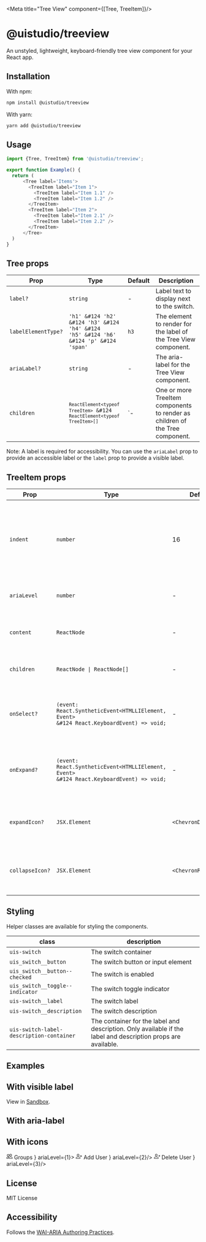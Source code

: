 
<Meta title="Tree View" component={[Tree, TreeItem]}/>



# @uistudio/treeview
An unstyled, lightweight, keyboard-friendly tree view component for your React app.

## Installation
With npm:

```bash
npm install @uistudio/treeview
```

With yarn:

```bash
yarn add @uistudio/treeview
```

## Usage
```javascript
import {Tree, TreeItem} from '@uistudio/treeview';

export function Example() {
  return (
      <Tree label='Items'>
        <TreeItem label="Item 1">
          <TreeItem label="Item 1.1" />
          <TreeItem label="Item 1.2" />
        </TreeItem>
        <TreeItem label="Item 2">
          <TreeItem label="Item 2.1" />
          <TreeItem label="Item 2.2" />
        </TreeItem>
      </Tree>
  )
}

```



## Tree props

| Prop                | Type                                                                                            | Default | Description                                                                  |
|---------------------|-------------------------------------------------------------------------------------------------|---------|------------------------------------------------------------------------------|
| `label?`            | `string`                                                                                        | -       | Label text to display next to the switch.                                    |
| `labelElementType?` | <code>'h1' &#124 'h2' &#124 'h3' &#124 'h4' &#124 'h5' &#124 'h6' &#124 'p' &#124 'span'</code> | `h3`    | The element to render for the label of the Tree View component.              |
| `ariaLabel?`        | `string`                                                                                        | -       | The aria-label for the Tree View component.                                  |
| `children`          | <code>`ReactElement<typeof TreeItem>` &#124 `ReactElement<typeof TreeItem>[]`</code>            | `-      | One or more TreeItem components to render as children of the Tree component. |

Note: A label is required for accessibility. You can use the `ariaLabel` prop to provide an accessible label or the `label` prop to provide a visible label.


## TreeItem props

| Prop            | Type                                                                                                | Default              | Description                                                                          |
|-----------------|-----------------------------------------------------------------------------------------------------|----------------------|--------------------------------------------------------------------------------------|
| `indent`        | `number`                                                                                            | 16                   | The margin-left value for the TreeItem. Controls how much the tree item is indented. |
| `ariaLevel`     | `number`                                                                                            | -                    | The aria-level for the Tree Item component.                                          |
| `content`       | `ReactNode`                                                                                         | -                    | The content of the TreeItem component.                                               |
| `children`      | <code>ReactNode &#124; ReactNode[]</code>                                                           | -                    | One or more TreeItems to render.                                                     |
| `onSelect?`     | <code>(event: React.SyntheticEvent<HTMLLIElement, Event> &#124 React.KeyboardEvent) => void;</code> | -                    | A callback function that is called when the TreeItem is selected.                    |
| `onExpand?`     | <code>(event: React.SyntheticEvent<HTMLLIElement, Event> &#124 React.KeyboardEvent) => void;</code> | -                    | A callback function that is called when the TreeItem is expanded.                    |
| `expandIcon?`   | `JSX.Element`                                                                                       | `<ChevronDownSVG/>`  | An icon to render when an expandable TreeItem is expanded.                           |
| `collapseIcon?` | `JSX.Element`                                                                                       | `<ChevronRightSVG/>` | An icon to render when an expandable TreeItem is collapsed.                          |

## Styling

Helper classes are available for styling the components.

| class                                    | description                                                                                                   |
|------------------------------------------|---------------------------------------------------------------------------------------------------------------|
| `uis-switch`                             | The switch container                                                                                          |
| `uis_switch__button`                     | The switch button or input element                                                                            |
| `uis_switch__button--checked`            | The switch is enabled                                                                                         |
| `uis_switch__toggle--indicator`          | The switch toggle indicator                                                                                   |
| `uis-switch__label`                      | The switch label                                                                                              |
| `uis-switch__description`                | The switch description                                                                                        |
| `uis-switch-label-description-container` | The container for the label and description. Only available if the label and description props are available. |

## Examples
## With visible label
View in [Sandbox](https://codesandbox.io/s/silly-panka-hdqyr8?file=/src/App.js).
<Canvas>
  <Story name='With visible label'>
    <Tree labelElementType='h3' label='Explorer'>
      <TreeItem content='Menu' ariaLevel={1}>
        <TreeItem content='Groups' ariaLevel={2}>
          <TreeItem content='Admins' ariaLevel={3}>
            <TreeItem content='Add Admin' ariaLevel={4}/>
            <TreeItem content='Delete Admin' ariaLevel={4}/>
          </TreeItem>
          <TreeItem content='Users' ariaLevel={3}>
            <TreeItem content='Add User' ariaLevel={4}/>
            <TreeItem content='Delete User' ariaLevel={4}/>
            <TreeItem content='Change Permissions' ariaLevel={4}/>
          </TreeItem>
        </TreeItem>
        <TreeItem content='Profile' ariaLevel={2}/>
      </TreeItem>
    </Tree>
  </Story>
</Canvas>

## With aria-label
<Canvas>
  <Story name='With aria-label'>
    <Tree ariaLabel='Explorer'>
      <TreeItem content='Menu' ariaLevel={1}>
        <TreeItem content='Groups' ariaLevel={2}>
          <TreeItem content='Admins' ariaLevel={3}>
            <TreeItem content='Add Admin' ariaLevel={4}/>
            <TreeItem content='Delete Admin' ariaLevel={4}/>
          </TreeItem>
          <TreeItem content='Users' ariaLevel={3}>
            <TreeItem content='Add User' ariaLevel={4}/>
            <TreeItem content='Delete User' ariaLevel={4}/>
            <TreeItem content='Change Permissions' ariaLevel={4}/>
          </TreeItem>
        </TreeItem>
        <TreeItem content='Profile' ariaLevel={2}/>
      </TreeItem>
    </Tree>
  </Story>
</Canvas>

## With icons
<Canvas>
  <Story name='With icons'>
    <Tree labelElementType='h3' label='User Management'>
      <TreeItem
        content={
          <div className='icon'>
            <svg xmlns='http://www.w3.org/2000/svg' width='16' height='16'
                 fill='currentColor' className='bi bi-people' viewBox='0 0 16 16'>
              <path
                d='M15 14s1 0 1-1-1-4-5-4-5 3-5 4 1 1 1 1h8zm-7.978-1A.261.261 0 0 1 7 12.996c.001-.264.167-1.03.76-1.72C8.312 10.629 9.282 10 11 10c1.717 0 2.687.63 3.24 1.276.593.69.758 1.457.76 1.72l-.008.002a.274.274 0 0 1-.014.002H7.022zM11 7a2 2 0 1 0 0-4 2 2 0 0 0 0 4zm3-2a3 3 0 1 1-6 0 3 3 0 0 1 6 0zM6.936 9.28a5.88 5.88 0 0 0-1.23-.247A7.35 7.35 0 0 0 5 9c-4 0-5 3-5 4 0 .667.333 1 1 1h4.216A2.238 2.238 0 0 1 5 13c0-1.01.377-2.042 1.09-2.904.243-.294.526-.569.846-.816zM4.92 10A5.493 5.493 0 0 0 4 13H1c0-.26.164-1.03.76-1.724.545-.636 1.492-1.256 3.16-1.275zM1.5 5.5a3 3 0 1 1 6 0 3 3 0 0 1-6 0zm3-2a2 2 0 1 0 0 4 2 2 0 0 0 0-4z'/>
            </svg>
            Groups
          </div>
        }
        ariaLevel={1}>
        <TreeItem
          content={
            <div className='icon'>
              <svg xmlns='http://www.w3.org/2000/svg' width='16' height='16'
                   fill='currentColor' className='bi bi-person-plus'
                   viewBox='0 0 16 16'>
                <path
                  d='M6 8a3 3 0 1 0 0-6 3 3 0 0 0 0 6zm2-3a2 2 0 1 1-4 0 2 2 0 0 1 4 0zm4 8c0 1-1 1-1 1H1s-1 0-1-1 1-4 6-4 6 3 6 4zm-1-.004c-.001-.246-.154-.986-.832-1.664C9.516 10.68 8.289 10 6 10c-2.29 0-3.516.68-4.168 1.332-.678.678-.83 1.418-.832 1.664h10z'/>
                <path fillRule='evenodd'
                      d='M13.5 5a.5.5 0 0 1 .5.5V7h1.5a.5.5 0 0 1 0 1H14v1.5a.5.5 0 0 1-1 0V8h-1.5a.5.5 0 0 1 0-1H13V5.5a.5.5 0 0 1 .5-.5z'/>
              </svg>
              Add User
            </div>
          }
          ariaLevel={2}/>
        <TreeItem
          content={
            <div className='icon'>
              <svg xmlns='http://www.w3.org/2000/svg' width='16' height='16'
                   fill='currentColor' className='bi bi-person-x' viewBox='0 0 16 16'>
                <path
                  d='M6 8a3 3 0 1 0 0-6 3 3 0 0 0 0 6zm2-3a2 2 0 1 1-4 0 2 2 0 0 1 4 0zm4 8c0 1-1 1-1 1H1s-1 0-1-1 1-4 6-4 6 3 6 4zm-1-.004c-.001-.246-.154-.986-.832-1.664C9.516 10.68 8.289 10 6 10c-2.29 0-3.516.68-4.168 1.332-.678.678-.83 1.418-.832 1.664h10z'/>
                <path fillRule='evenodd'
                      d='M12.146 5.146a.5.5 0 0 1 .708 0L14 6.293l1.146-1.147a.5.5 0 0 1 .708.708L14.707 7l1.147 1.146a.5.5 0 0 1-.708.708L14 7.707l-1.146 1.147a.5.5 0 0 1-.708-.708L13.293 7l-1.147-1.146a.5.5 0 0 1 0-.708z'/>
              </svg>
              Delete User
            </div>
          }
          ariaLevel={3}/>
      </TreeItem>
    </Tree>
  </Story>
</Canvas>


## License
MIT License

## Accessibility

Follows the [WAI-ARIA Authoring Practices](https://www.w3.org/WAI/ARIA/apg/patterns/treeview/).



